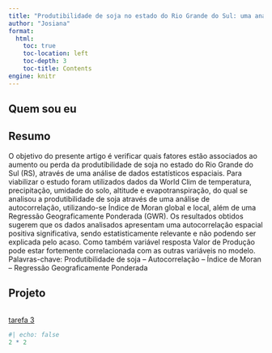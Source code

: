 ```yaml
---
title: "Produtibilidade de soja no estado do Rio Grande do Sul: uma análise estatística espacial de 1981 a 2010"
author: "Josiana"
format: 
  html:
    toc: true
    toc-location: left
    toc-depth: 3
    toc-title: Contents
engine: knitr
---
```


## Quem sou eu

## Resumo
O objetivo do presente artigo é verificar quais fatores estão associados ao aumento ou perda da produtibilidade de soja no estado do Rio Grande do Sul (RS), através de uma análise de dados estatísticos espaciais. Para viabilizar o estudo foram utilizados dados da World Clim de temperatura, precipitação, umidade do solo, altitude e evapotranspiração, do qual se analisou a produtibilidade de soja através de uma análise de autocorrelação, utilizando-se Índice de Moran global e local, além de uma Regressão Geograficamente Ponderada (GWR). Os resultados obtidos sugerem que os dados analisados apresentam uma autocorrelação espacial positiva significativa, sendo estatisticamente relevante e não podendo ser explicada pelo acaso. Como também variável resposta Valor de Produção pode estar fortemente correlacionada com as outras variáveis no modelo.
Palavras-chave: Produtibilidade de soja – Autocorrelação – Índice de Moran – Regressão Geograficamente Ponderada


## Projeto

```r
```

[tarefa 3](tarefa3.html)

```r
#| echo: false
2 * 2
```
